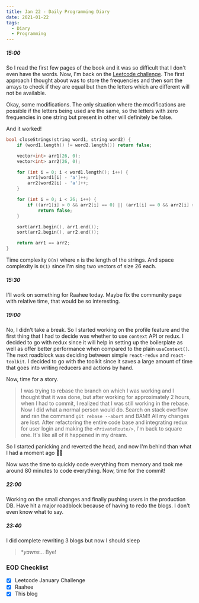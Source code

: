 ```yaml
---
title: Jan 22 - Daily Programming Diary
date: 2021-01-22
tags:
  - Diary
  - Programming
---
```


##### 15:00
So I read the first few pages of the book and it was so difficult that I don't even have the words. Now, I'm back on the [Leetcode challenge](https://leetcode.com/explore/featured/card/january-leetcoding-challenge-2021/582/week-4-january-22nd-january-28th/3613/). 
The first approach I thought about was to store the frequencies and then sort the arrays to check if they are equal but then the letters which are different will not be available.

Okay, some modifications. The only situation where the modifications are possible if the letters being used are the same, so the letters with zero frequencies in one string but present in other will definitely be false.

And it worked!

```cpp:title=determine-if-two-strings-are-close.cpp
bool closeStrings(string word1, string word2) {
    if (word1.length() != word2.length()) return false;

    vector<int> arr1(26, 0);
    vector<int> arr2(26, 0);

    for (int i = 0; i < word1.length(); i++) {
        arr1[word1[i] - 'a']++;
        arr2[word2[i] - 'a']++;
    }

    for (int i = 0; i < 26; i++) {
        if ((arr1[i] > 0 && arr2[i] == 0) || (arr1[i] == 0 && arr2[i] > 0))
            return false;
    }

    sort(arr1.begin(), arr1.end());
    sort(arr2.begin(), arr2.end());

    return arr1 == arr2;
}
```

Time complexity `O(n)` where `n` is the length of the strings. And space complexity is `O(1)` since I'm sing two vectors of size 26 each.

##### 15:30
I'll work on something for Raahee today. Maybe fix the community page with relative time, that would be so interesting.

##### 19:00
No, I didn't take a break.
So I started working on the profile feature and the first thing that I had to decide was whether to use `context` API or redux. I decided to go with redux since it will help in setting up the boilerplate as well as offer better performance when compared to the plain `useContext()`. 
The next roadblock was deciding between simple `react-redux` and `react-toolkit`. I decided to go with the toolkit since it saves a large amount of time that goes into writing reducers and actions by hand. 

Now, time for a story.

> I was trying to rebase the branch on which I was working and I thought that it was done, but after working for approximately 2 hours, when I had to commit, I realized that I was still working in the rebase. Now I did what a normal person would do. Search on stack overflow and ran the command `git rebase --abort` and BAM!! All my changes are lost.
After refactoring the entire code base and integrating redux for user login and making the `<PrivateRoute/>`, I'm back to square one. It's like all of it happened in my dream.

So I started panicking and reverted the head, and now I'm behind than what I had a moment ago 🤦‍♂️

Now was the time to quickly code everything from memory and took me around 80 minutes to code everything. Now, time for the commit!

##### 22:00
Working on the small changes and finally pushing users in the production DB. Have hit a major roadblock because of having to redo the blogs. I don't even know what to say. 

##### 23:40
I did complete rewriting 3 blogs but now I should sleep

> **yawns...* Bye!

### EOD Checklist
- [x] Leetcode January Challenge
- [x] Raahee
- [x] This blog